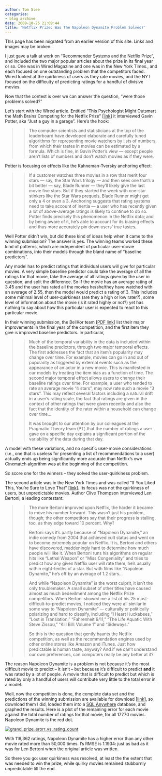 ```yaml
---
author: Tom Slee
categories:
- blog archive
date: 2009-10-25 21:09:44
title: 'Netflix Prize: Was The Napoleon Dynamite Problem Solved?'
---
```


::: {.callout-note}

This page has been migrated from an earlier version of this site. 
Links and images may be broken.

:::



				

I just gave a talk at [work](http://iablog.sybase.com/tslee/2009/10/google-street-view-reaches-sybase-waterloo) on “Recommender Systems and the Netflix Prize”, and included the two major popular articles about the prize in its final year or so. One was in Wired Magazine and one was in the New York Times., and each focused on one outstanding problem that the competitors faced. Wired looked at the quirkiness of users as they rate movies, and the NYT focused on the difficulty of predicting ratings for a handful of divisive movies. 

 

Now that the contest is over we can answer the question, “were those problems solved?”

 

Let’s start with the Wired article. Entitled “This Psychologist Might Outsmart the Math Brains Competing for the Netflix Prize” [[link](http://www.wired.com/techbiz/media/magazine/16-03/mf_netflix)] it interviewed Gavin Potter, aka “Just a guy in a garage”. Here’s the hook:

 

<blockquote>  
> 
> The computer scientists and statisticians at the top of the leaderboard have developed elaborate and carefully tuned algorithms for representing movie watchers by lists of numbers, from which their tastes in movies can be estimated by a formula. Which is fine, in Gavin Potter's view — except people aren't lists of numbers and don't watch movies as if they were.
> 
> </blockquote>

 

Potter is focusing on effects like the Kahneman-Tversky anchoring effect:

 

<blockquote>  
> 
> If a customer watches three movies in a row that merit four stars — say, the Star Wars trilogy — and then sees one that's a bit better — say, Blade Runner — they'll likely give the last movie five stars. But if they started the week with one-star stinkers like the Star Wars prequels, Blade Runner might get only a 4 or even a 3. Anchoring suggests that rating systems need to take account of inertia — a user who has recently given a lot of above-average ratings is likely to continue to do so. Potter finds precisely this phenomenon in the Netflix data; and by being aware of it, he's able to account for its biasing effects and thus more accurately pin down users' true tastes.
> 
> </blockquote>

 

Well Potter didn’t win, but did these kind of ideas help when it came to the winning submission? The answer is yes. The winning teams worked these kind of patterns, which are independent of particular user-movie combinations, into their models through the bland name of “baseline predictors”. 

 

Any model has to predict ratings that individual users will give for particular movies. A very simple baseline predictor could take the average of all the ratings for that movie, take the average of all ratings given by the user in question, and split the difference. So if the movie has an average rating of 3.45 and the user has rated all the movies he/she/they have watched with an average of 2.55, then the model would predict a rating of 3. This includes some minimal level of user-quirkiness (are they a high or low rater?), some level of information about the movie (is it rated highly or not?) yet has nothing to say about how this particular user is expected to react to this particular movie.

 

In their winning submission, the BellKor team [[PDF link](http://www.netflixprize.com/assets/GrandPrize2009_BPC_BellKor.pdf)] list their major improvements in the final year of the competition, and the first item they give is improved baseline predictors. In particular, 

 

<blockquote>  
> 
> Much of the temporal variability in the data is included within the baseline predictors, through two major temporal effects. The first addresses the fact that an item’s popularity may change over time. For example, movies can go in and out of popularity as triggered by external events such as the appearance of an actor in a new movie. This is manifested in our models by treating the item bias as a function of time. The second major temporal effect allows users to change their baseline ratings over time. For example, a user who tended to rate an average movie “4 stars”, may now rate such a movie “3 stars”. This may reflect several factors including a natural drift in a user’s rating scale, the fact that ratings are given in the context of other ratings that were given recently and also the fact that the identity of the rater within a household can change over time…
> 
>    
> 
> It was brought to our attention by our colleagues at the Pragmatic Theory team (PT) that the number of ratings a user gave on a specific day explains a significant portion of the variability of the data during that day.
> 
> </blockquote>

 

A model with these variations, and no specific user-movie considerations (i.e., one that is useless for presenting a list of recommendations to a user) actually ends up being significantly more accurate than Netflix’s own Cinematch algorithm was at the beginning of the competition.

 

So score one for the winners – they solved the user-quirkiness problem.

 

The second article was in the New York Times and was called “If You Liked This, You’re Sure to Love That” [[link](http://www.nytimes.com/2008/11/23/magazine/23Netflix-t.html)]. Its focus was not the quirkiness of users, but unpredictable movies. Author Clive Thompson interviewed Len Bertoni, a leading contestant:

 

<blockquote>  
> 
> The more Bertoni improved upon Netflix, the harder it became to move his number forward. This wasn’t just his problem, though; the other competitors say that their progress is stalling, too, as they edge toward 10 percent. Why?
> 
>    
> 
> Bertoni says it’s partly because of “Napoleon Dynamite,” an indie comedy from 2004 that achieved cult status and went on to become extremely popular on Netflix. It is, Bertoni and others have discovered, maddeningly hard to determine how much people will like it. When Bertoni runs his algorithms on regular hits like “Lethal Weapon” or “Miss Congeniality” and tries to predict how any given Netflix user will rate them, he’s usually within eight-tenths of a star. But with films like “Napoleon Dynamite,” he’s off by an average of 1.2 stars…
> 
>    
> 
> And while “Napoleon Dynamite” is the worst culprit, it isn’t the only troublemaker. A small subset of other titles have caused almost as much bedevilment among the Netflix Prize competitors. When Bertoni showed me a list of his 25 most-difficult-to-predict movies, I noticed they were all similar in some way to “Napoleon Dynamite” — culturally or politically polarizing and hard to classify, including “I Heart Huckabees,” “Lost in Translation,” “Fahrenheit 9/11,” “The Life Aquatic With Steve Zissou,” “Kill Bill: Volume 1” and “Sideways.”
> 
>    
> 
> So this is the question that gently haunts the Netflix competition, as well as the recommendation engines used by other online stores like Amazon and iTunes. Just how predictable is human taste, anyway? And if we can’t understand our own preferences, can computers really be any better at it?
> 
> </blockquote>

 

The reason Napoleon Dynamite is a problem is not because it’s the most difficult movie to predict – it isn’t – but because it’s difficult to predict **and** it was rated by a lot of people. A movie that is difficult to predict but which is rated by only a handful of users will contribute very little to the total error in a model.

 

Well, now the competition is done, the complete data set and the predictions of the winning submission are available for download [[link](http://archive.ics.uci.edu/ml/datasets/Netflix+Prize)], so download them I did, loaded them into a [SQL Anywhere](http://www.sybase.ca/products/databasemanagement/sqlanywhere) database, and graphed the results. Here is a plot of the remaining error for each movie against the total number of ratings for that movie, for all 17770 movies. Napoleon Dynamite is the red dot.

 

[![grand_prize_erorr_vs_rating_count](http://whimsley.typepad.com/.a/6a00d83451d3b369e20120a6762ae6970c-pi)](http://whimsley.typepad.com/.a/6a00d83451d3b369e20120a61ece12970b-pi)

 

With 116,362 ratings, Napoleon Dynamite has a higher error than any other movie rated more than 50,000 times. I’s RMSE is 1.1934: just as bad as it was for Len Bertoni when the original article was written.

 

So there you go: user quirkiness was resolved, at least the the extent that was needed to win the prize, while quirky movies remained stubbornly unpredictable till the end.


		
